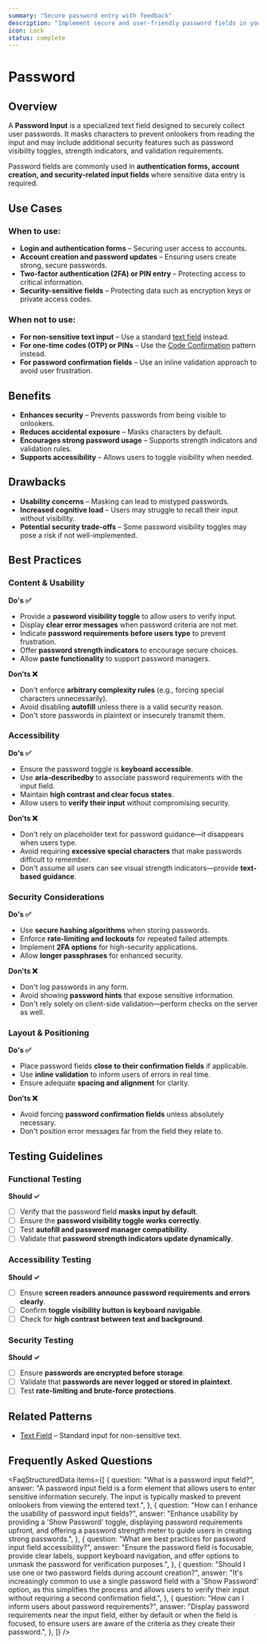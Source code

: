 ```yaml
---
summary: "Secure password entry with feedback"
description: "Implement secure and user-friendly password fields in your web applications. Learn best practices for password validation, strength indicators, and accessibility with practical examples."
icon: Lock
status: complete
---
```


# Password


## Overview

A **Password Input** is a specialized text field designed to securely collect user passwords. It masks characters to prevent onlookers from reading the input and may include additional security features such as password visibility toggles, strength indicators, and validation requirements.

Password fields are commonly used in **authentication forms, account creation, and security-related input fields** where sensitive data entry is required.

<BuildEffort
  level="medium"
  description="Requires input masking, secure storage considerations, optional password strength validation, and accessibility features."
/>

## Use Cases

### When to use:

- **Login and authentication forms** – Securing user access to accounts.
- **Account creation and password updates** – Ensuring users create strong, secure passwords.
- **Two-factor authentication (2FA) or PIN entry** – Protecting access to critical information.
- **Security-sensitive fields** – Protecting data such as encryption keys or private access codes.

### When not to use:

- **For non-sensitive text input** – Use a standard [text field](/patterns/forms/text-field) instead.
- **For one-time codes (OTP) or PINs** – Use the [Code Confirmation](/patterns/forms/code-confirmation) pattern instead.
- **For password confirmation fields** – Use an inline validation approach to avoid user frustration.

## Benefits

- **Enhances security** – Prevents passwords from being visible to onlookers.
- **Reduces accidental exposure** – Masks characters by default.
- **Encourages strong password usage** – Supports strength indicators and validation rules.
- **Supports accessibility** – Allows users to toggle visibility when needed.

## Drawbacks

- **Usability concerns** – Masking can lead to mistyped passwords.
- **Increased cognitive load** – Users may struggle to recall their input without visibility.
- **Potential security trade-offs** – Some password visibility toggles may pose a risk if not well-implemented.

## Best Practices

### Content & Usability

**Do's ✅**

- Provide a **password visibility toggle** to allow users to verify input.
- Display **clear error messages** when password criteria are not met.
- Indicate **password requirements before users type** to prevent frustration.
- Offer **password strength indicators** to encourage secure choices.
- Allow **paste functionality** to support password managers.

**Don'ts ❌**

- Don't enforce **arbitrary complexity rules** (e.g., forcing special characters unnecessarily).
- Avoid disabling **autofill** unless there is a valid security reason.
- Don't store passwords in plaintext or insecurely transmit them.

### Accessibility

**Do's ✅**

- Ensure the password toggle is **keyboard accessible**.
- Use **aria-describedby** to associate password requirements with the input field.
- Maintain **high contrast and clear focus states**.
- Allow users to **verify their input** without compromising security.

**Don'ts ❌**

- Don't rely on placeholder text for password guidance—it disappears when users type.
- Avoid requiring **excessive special characters** that make passwords difficult to remember.
- Don't assume all users can see visual strength indicators—provide **text-based guidance**.

### Security Considerations

**Do's ✅**

- Use **secure hashing algorithms** when storing passwords.
- Enforce **rate-limiting and lockouts** for repeated failed attempts.
- Implement **2FA options** for high-security applications.
- Allow **longer passphrases** for enhanced security.

**Don'ts ❌**

- Don't log passwords in any form.
- Avoid showing **password hints** that expose sensitive information.
- Don't rely solely on client-side validation—perform checks on the server as well.

### Layout & Positioning

**Do's ✅**

- Place password fields **close to their confirmation fields** if applicable.
- Use **inline validation** to inform users of errors in real time.
- Ensure adequate **spacing and alignment** for clarity.

**Don'ts ❌**

- Avoid forcing **password confirmation fields** unless absolutely necessary.
- Don't position error messages far from the field they relate to.

## Testing Guidelines

### Functional Testing

**Should ✓**

- [ ] Verify that the password field **masks input by default**.
- [ ] Ensure the **password visibility toggle works correctly**.
- [ ] Test **autofill and password manager compatibility**.
- [ ] Validate that **password strength indicators update dynamically**.

### Accessibility Testing

**Should ✓**

- [ ] Ensure **screen readers announce password requirements and errors clearly**.
- [ ] Confirm **toggle visibility button is keyboard navigable**.
- [ ] Check for **high contrast between text and background**.

### Security Testing

**Should ✓**

- [ ] Ensure **passwords are encrypted before storage**.
- [ ] Validate that **passwords are never logged or stored in plaintext**.
- [ ] Test **rate-limiting and brute-force protections**.

## Related Patterns

- [Text Field](/patterns/forms/text-field) – Standard input for non-sensitive text.

## Frequently Asked Questions

<FaqStructuredData
  items={[
    {
      question: "What is a password input field?",
      answer:
        "A password input field is a form element that allows users to enter sensitive information securely. The input is typically masked to prevent onlookers from viewing the entered text.",
    },
    {
      question: "How can I enhance the usability of password input fields?",
      answer:
        "Enhance usability by providing a 'Show Password' toggle, displaying password requirements upfront, and offering a password strength meter to guide users in creating strong passwords.",
    },
    {
      question:
        "What are best practices for password input field accessibility?",
      answer:
        "Ensure the password field is focusable, provide clear labels, support keyboard navigation, and offer options to unmask the password for verification purposes.",
    },
    {
      question:
        "Should I use one or two password fields during account creation?",
      answer:
        "It's increasingly common to use a single password field with a 'Show Password' option, as this simplifies the process and allows users to verify their input without requiring a second confirmation field.",
    },
    {
      question: "How can I inform users about password requirements?",
      answer:
        "Display password requirements near the input field, either by default or when the field is focused, to ensure users are aware of the criteria as they create their password.",
    },
  ]}
/>
